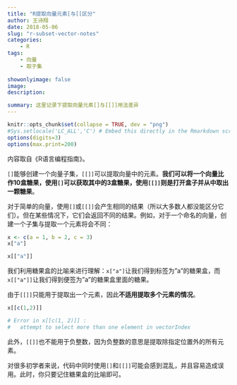 ```yaml
---
title: "R提取向量元素[与[[区分"
author: 王诗翔
date: 2018-05-06
slug: "r-subset-vector-notes"
categories: 
    - R
tags:
    - 向量
    - 取子集
    
showonlyimage: false
image: 
description: 

summary: 这里记录下提取向量元素[]与[[]]用法差异
---
```



```r
knitr::opts_chunk$set(collapse = TRUE, dev = "png")
#Sys.setlocale('LC_ALL','C') # Embed this directly in the Rmarkdown script that contains the Chinese character comment
options(digits=3)
options(max.print=200)
```

内容取自《R语言编程指南》。

`[]`能够创建一个向量子集，`[[]]`可以提取向量中的元素。**我们可以将一个向量比作10盒糖果，使用`[]`可以获取其中的3盒糖果，使用`[[]]`则是打开盒子并从中取出一颗糖果**。

对于简单的向量，使用`[]`或`[[]]`会产生相同的结果（所以大多数人都没能区分它们）。但在某些情况下，它们会返回不同的结果。例如，对于一个命名的向量，创建一个子集与提取一个元素将会不同：

```r
x <- c(a = 1, b = 2, c = 3)
x["a"]

x[["a"]]
```


我们利用糖果盒的比喻来进行理解：`x["a"]`让我们得到标签为"a"的糖果盒，而`x[["a"]]`让我们得到便签为"a"的糖果盒里面的糖果。

由于`[[]]`只能用于提取出一个元素，因此**不适用提取多个元素的情况**。

```r
x[[c(1,2)]]

# Error in x[[c(1, 2)]] : 
#   attempt to select more than one element in vectorIndex
```


此外，`[[]]`也不能用于负整数，因为负整数的意思是提取除指定位置外的所有元素。

对很多初学者来说，代码中同时使用`[]`和`[[]]`可能会感到混乱，并且容易造成误用。此时，你只要记住糖果盒的比喻即可。


